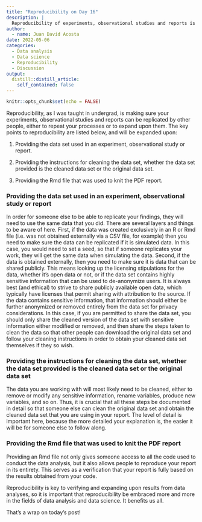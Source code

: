 ```yaml
---
title: "Reproducibility on Day 16"
description: |
  Reproducibility of experiments, observational studies and reports is key.
author:
  - name: Juan David Acosta
date: 2022-05-06
categories:
  - Data analysis
  - Data science
  - Reproducibility
  - Discussion
output:
  distill::distill_article:
    self_contained: false
---
```



```r
knitr::opts_chunk$set(echo = FALSE)
```

Reproducibility, as I was taught in undergrad, is making sure your experiments, observational studies and reports can be replicated by other people, either to repeat your processes or to expand upon them. The key points to reproducibility are listed below, and will be expanded upon:

1. Providing the data set used in an experiment, observational study or report.

2. Providing the instructions for cleaning the data set, whether the data set provided is the cleaned data set or the original data set.

3. Providing the Rmd file that was used to knit the PDF report.

### Providing the data set used in an experiment, observational study or report

In order for someone else to be able to replicate your findings, they will need to use the same data that you did. There are several layers and things to be aware of here. First, if the data was created exclusively in an R or Rmd file (i.e. was not obtained externally via a CSV file, for example) then you need to make sure the data can be replicated if it is simulated data. In this case, you would need to set a seed, so that if someone replicates your work, they will get the same data when simulating the data. Second, if the data is obtained externally, then you need to make sure it is data that can be shared publicly. This means looking up the licensing stipulations for the data, whether it's open data or not, or if the data set contains highly sensitive information that can be used to de-anonymize users. It is always best (and ethical) to strive to share publicly available open data, which typically have licenses that permit sharing with attribution to the source. If the data contains sensitive information, that information should either be further anonymized or removed entirely from the data set for privacy considerations. In this case, if you are permitted to share the data set, you should only share the cleaned version of the data set with sensitive information either modified or removed, and then share the steps taken to clean the data so that other people can download the original data set and follow your cleaning instructions in order to obtain your cleaned data set themselves if they so wish.

### Providing the instructions for cleaning the data set, whether the data set provided is the cleaned data set or the original data set

The data you are working with will most likely need to be cleaned, either to remove or modify any sensitive information, rename variables, produce new variables, and so on. Thus, it is crucial that all these steps be documented in detail so that someone else can clean the original data set and obtain the cleaned data set that you are using in your report. The level of detail is important here, because the more detailed your explanation is, the easier it will be for someone else to follow along.

### Providing the Rmd file that was used to knit the PDF report

Providing an Rmd file not only gives someone access to all the code used to conduct the data analysis, but it also allows people to reproduce your report in its entirety. This serves as a verification that your report is fully based on the results obtained from your code.

Reproducibility is key to verifying and expanding upon results from data analyses, so it is important that reproducibility be embraced more and more in the fields of data analysis and data science. It benefits us all.

That's a wrap on today's post!
